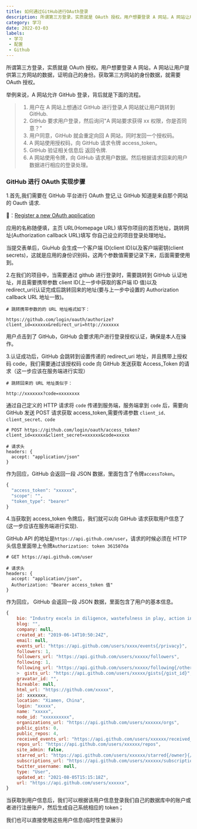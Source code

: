 ```yaml
---
title: 如何通过GitHub进行OAuth登录
description: 所谓第三方登录，实质就是 OAuth 授权。用户想要登录 A 网站，A 网站让用户提供第三方网站的数据，证明自己的身份。获取第三方网站的身份数据，就需要 OAuth 授权。
category: 学习
date: 2022-03-03
labels:
 - 学习
 - 配置
 - Github
---
```

所谓第三方登录，实质就是 OAuth 授权。用户想要登录 A 网站，A 网站让用户提供第三方网站的数据，证明自己的身份。获取第三方网站的身份数据，就需要 OAuth 授权。

举例来说，A 网站允许 GitHub 登录，背后就是下面的流程。

> 1. 用户在 A 网站上想通过 GitHub 进行登录,A 网站就让用户跳转到 GitHub.
> 2. GitHub 要求用户登录，然后询问"A 网站要求获得 xx 权限，你是否同意？"
> 3. 用户同意，GitHub 就会重定向回 A 网站，同时发回一个授权码。
> 4. A 网站使用授权码，向 GitHub 请求令牌 access_token。
> 5. GitHub 验证相关信息后 返回令牌.
> 6. A 网站使用令牌，向 GitHub 请求用户数据。然后根据请求回来的用户数据进行相应的登录处理。

### GitHub 进行 OAuth 实现步骤

1.首先,我们需要在 GitHub 平台进行 OAuth 登记,让 GitHub 知道是来自那个网站的 Oauth 请求.

 👀：[Register a new OAuth application](https://github.com/settings/applications/new)

应用的名称随便填，主页 URL(Homepage URL) 填写你项目的首页地址，跳转网址(Authorization callback URL)填写 你自己设立的项目登录处理地址。

当提交表单后，GiuHub 会生成一个客户端 ID(client ID)以及客户端密钥(client secrets)，这就是应用的身份识别码，这两个参数值需要记录下来，后面需要使用到。

2.在我们的项目中，当需要通过 github 进行登录时，需要跳转到 GitHub 认证地址，并且需要携带参数 client ID(上一步中获取的客户端 ID 值)以及 redirect_uri(认证完成后跳转回来的地址(要与上一步中设置的 Authorization callback URL 地址一致)。

```
# 跳转携带参数的的 URL 地址格式如下：

https://github.com/login/oauth/authorize?client_id=xxxxxx&redirect_uri=http://xxxxxx
```

用户点击到了 GitHub，GitHub 会要求用户进行登录授权认证，确保是本人在操作。

3.认证成功后，GitHub 会跳转到设置传递的 redirect_uri 地址，并且携带上授权码 code，我们需要通过该授权码 code 向 GitHub 发送获取 Access_Token 的请求（这一步应该在服务端进行实现）

```
# 跳转回来的 URL 地址类似于：

http://xxxxxxx?code=xxxxxxxx
```

通过自己定义的 HTTP 请求将 `code` 传递到服务端，服务端拿到 `code` 后，需要向 GitHub 发送 POST 请求获取 access_token,需要传递参数 `client_id、client_secret、code`

```
# POST https://github.com/login/oauth/access_token?client_id=xxxxx&client_secret=xxxxxx&code=xxxxx

# 请求头
headers: {
  accept: "application/json"
}
```

作为回应，GitHub 会返回一段 JSON 数据，里面包含了令牌`accessToken`。

```typescript
{
  "access_token": "xxxxxx",
  "scope": "",
  "token_type": "bearer"
}
```

4.当获取到 access_token 令牌后，我们就可以向 GitHub 请求获取用户信息了(这一步应该在服务端进行实现).

GitHub API 的地址是`https://api.github.com/user`，请求的时候必须在 HTTP 头信息里面带上令牌`Authorization: token 361507da`

```
# GET https://api.github.com/user

# 请求头
headers: {
  accept: "application/json",
  Authorization: "Bearer access_token 值"
}
```

作为回应， GitHub 会返回一段 JSON 数据，里面包含了用户的基本信息。

```javascript
{
    bio: "Industry excels in diligence, wastefulness in play, action in thinking, destruction in following.",
    blog: "",
    company: null,
    created_at: "2019-06-14T10:50:24Z",
    email: null,
    events_url: "https://api.github.com/users/xxxx/events{/privacy}",
    followers: 1,
    followers_url: "https://api.github.com/users/xxxxx/followers",
    following: 1,
    following_url: "https://api.github.com/users/xxxxx/following{/other_user}",
    > ​ gists_url: "https://api.github.com/users/xxxxx/gists{/gist_id}",
    gravatar_id: "",
    hireable: null,
    html_url: "https://github.com/xxxxx",
    id: xxxxxxx,
    location: "Xiamen, China",
    login: "xxxxx",
    name: "xxxxx",
    node_id: "xxxxxxxxxx",
    organizations_url: "https://api.github.com/users/xxxxxx/orgs",
    public_gists: 0,
    public_repos: 4,
    received_events_url: "https://api.github.com/users/xxxxxx/received_events",
    repos_url: "https://api.github.com/users/xxxxxx/repos",
    site_admin: false,
    starred_url: "https://api.github.com/users/xxxxxx/starred{/owner}{/repo}",
    subscriptions_url: "https://api.github.com/users/xxxxxx/subscriptions",
    twitter_username: null,
    type: "User",
    updated_at: "2021-08-05T15:15:18Z",
    url: "https://api.github.com/users/xxxxxx",
}
```

当获取到用户信息后，我们可以根据该用户信息登录我们自己的数据库中的账户或者进行注册账户，然后生成自己系统相应的 token；

我们也可以直接使用这些用户信息(临时性登录展示)
